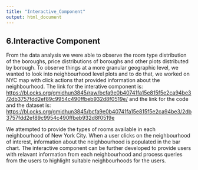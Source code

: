 ```yaml
---
title: "Interactive_Component"
output: html_document
---
```


## 6.Interactive Component

From the data analysis we were able to observe the room type distribution of the boroughs, price distributions of boroughs and other plots distributed by borough. To observe things at a more granular geographic level, we wanted to look into neighbourhood level plots and to do that, we worked on NYC map with click actions that provided information about the neighbourhood. The link for the interative component is: <https://bl.ocks.org/gmidhun3845/raw/bcfa9e0b40741fa15e815f5e2ca94be3/2db3757fdd2ef89c9954c490ffbeb932d8f0519e/> and the link for the code and the dataset is: <https://bl.ocks.org/gmidhun3845/bcfa9e0b40741fa15e815f5e2ca94be3/2db3757fdd2ef89c9954c490ffbeb932d8f0519e>

We attempted to provide the types of rooms available in each neighbourhood of New York City. When a user clicks on the neighbourhood of interest, information about the neighbourhood is populated in the bar chart. The interactive component can be further developed to provide users with relavant information from each neighbourhood and process queries from the users to highlight suitable neighbourhoods for the users.